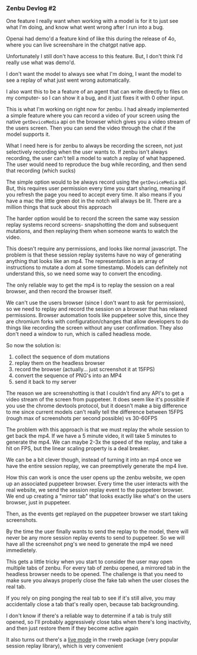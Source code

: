
### Zenbu Devlog #2

One feature I really want when working with a model is for it to just see what I'm doing, and know what went wrong after I run into a bug.

Openai had demo'd a feature kind of like this during the release of 4o, where you can live screenshare in the chatgpt native app. 

Unfortunately I still don't have access to this feature. But, I don't think I'd really use what was demo'd.

I don't want the model to always see what I'm doing, I want the model to see a replay of what just went wrong automatically. 

I also want this to be a feature of an agent that can write directly to files on my computer- so I can show it a bug, and it just fixes it with 0 other input.

This is what I'm working on right now for zenbu. I had already implemented a simple feature where you can record a video of your screen using the native `getDeviceMedia` api on the browser which gives you a video stream of the users screen. Then you can send the video through the chat if the model supports it.

What I need here is for zenbu to always be recording the screen, not just selectively recording when the user wants to. If zenbu isn't always recording, the user can't tell a model to watch a replay of what happened. The user would need to reproduce the bug while recording, and then send that recording (which sucks) 

The simple option would to be always record using the `getDeviceMedia` api. But, this requires user permission every time you start sharing, meaning if you refresh the page you need to accept every time. It also means if you have a mac the little green dot in the notch will always be lit. There are a million things that suck about this approach

The harder option would be to record the screen the same way session replay systems record screens- snapshotting the dom and subsequent mutations, and then replaying them when someone wants to watch the video.

This doesn't require any permissions, and looks like normal javascript. The problem is that these session replay systems have no way of generating anything that looks like an mp4. The representation is an array of instructions to mutate a dom at some timestamp. Models can definitely not understand this, so we need some way to convert the encoding.

The only reliable way to get the mp4 is to replay the session on a real browser, and then record the browser itself.

We can't use the users browser (since I don't want to ask for permission), so we need to replay and record the session on a browser that has relaxed permissions. Browser automation tools like puppeteer solve this, since they are chromium forks with configuration/changes that allow developers to do things like recording the screen without any user confirmation. They also don't need a window to run, which is called headless mode.

So now the solution is:
1. collect the sequence of dom mutations
2. replay them on the headless browser
3. record the browser (actually... just screenshot it at 15FPS)
4. convert the sequence of PNG's into an MP4
5. send it back to my server

The reason we are screenshotting is that I couldn't find any API's to get a video stream of the screen from puppeteer. It does seem like it's possible if you use the chrome devtools protocol, but it doesn't make a big difference to me since current models can't really tell the difference between 15FPS (rough max of screenshots per second possible) vs 30-60FPS

The problem with this approach is that we must replay the whole session to get back the mp4. If we have a 5 minute video, it will take 5 minutes to generate the mp4. We can maybe 2-3x the speed of the replay, and take a hit on FPS, but the linear scaling property is a deal breaker.

We can be a bit clever though, instead of turning it into an mp4 once we have the entire session replay, we can preemptively generate the mp4 live. 

How this can work is once the user opens up the zenbu website, we open up an associated puppeteer browser. Every time the user interacts with the real website, we send the session replay event to the puppeteer browser. We end up creating a "mirror tab" that looks exactly like what's on the users browser, just in puppeteer.

Then, as the events get replayed on the puppeteer browser we start taking screenshots. 

By the time the user finally wants to send the replay to the model, there will never be any more session replay events to send to puppeteer. So we will have all the screenshot png's we need to generate the mp4 we need immedietely. 

This gets a little tricky when you start to consider the user may open multiple tabs of zenbu. For every tab of zenbu opened, a mirrored tab in the headless browser needs to be opened. The challenge is that you need to make sure you always properly close the fake tab when the user closes the real tab.

If you rely on ping ponging the real tab to see if it's still alive, you may accidentally close a tab that's really open, because tab backgrounding. 

I don't know if there's a reliable way to determine if a tab is truly still opened, so I'll probably aggressively close tabs when there's long inactivity, and then just restore them if they become active again

It also turns out there's a [live mode](https://github.com/rrweb-io/rrweb/blob/master/docs/recipes/live-mode.md) in the rrweb package (very popular session replay library), which is very convenient 

